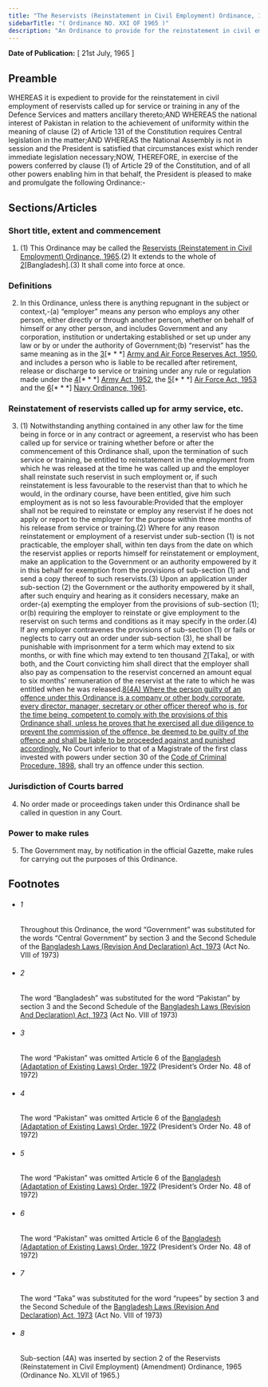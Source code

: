```yaml
---
title: "The Reservists (Reinstatement in Civil Employment) Ordinance, 1965"
sidebarTitle: "( Ordinance NO. XXI OF 1965 )"
description: "An Ordinance to provide for the reinstatement in civil employment of reservists called up for service or training in any of the Defence Services.1♣"
---
```


**Date of Publication:** [ 21st July, 1965 ]

## Preamble

WHEREAS it is expedient to provide for the reinstatement in civil employment of reservists called up for service or training in any of the Defence Services and matters ancillary thereto;AND WHEREAS the national interest of Pakistan in relation to the achievement of uniformity within the meaning of clause (2) of Article 131 of the Constitution requires Central legislation in the matter;AND WHEREAS the National Assembly is not in session and the President is satisfied that circumstances exist which render immediate legislation necessary;NOW, THEREFORE, in exercise of the powers conferred by clause (1) of Article 29 of the Constitution, and of all other powers enabling him in that behalf, the President is pleased to make and promulgate the following Ordinance:-

## Sections/Articles

### Short title, extent and commencement

1. (1) This Ordinance may be called the [Reservists (Reinstatement in Civil Employment) Ordinance, 1965](/act-341.html "Reservists (Reinstatement in Civil Employment) Ordinance, 1965").(2) It extends to the whole of [2](1)[Bangladesh].(3) It shall come into force at once.

### Definitions

2. In this Ordinance, unless there is anything repugnant in the subject or context,-(a) “employer” means any person who employs any other person, either directly or through another person, whether on behalf of himself or any other person, and includes Government and any corporation, institution or undertaking established or set up under any law or by or under the authority of Government;(b) “reservist” has the same meaning as in the [3](1)[\* \* \*] [Army and Air Force Reserves Act, 1950](/act-237.html "Army and Air Force Reserves Act, 1950"), and includes a person who is liable to be recalled after retirement, release or discharge to service or training under any rule or regulation made under the [4](2)[\* \* \*] [Army Act, 1952](/act-248.html "Army Act, 1952"), the [5](3)[\* \* \*] [Air Force Act, 1953](/act-256.html "Air Force Act, 1953") and the [6](4)[\* \* \*] [Navy Ordinance, 1961](/act-310.html "Navy Ordinance, 1961").

### Reinstatement of reservists called up for army service, etc.

3. (1) Notwithstanding anything contained in any other law for the time being in force or in any contract or agreement, a reservist who has been called up for service or training whether before or after the commencement of this Ordinance shall, upon the termination of such service or training, be entitled to reinstatement in the employment from which he was released at the time he was called up and the employer shall reinstate such reservist in such employment or, if such reinstatement is less favourable to the reservist than that to which he would, in the ordinary course, have been entitled, give him such employment as is not so less favourable:Provided that the employer shall not be required to reinstate or employ any reservist if he does not apply or report to the employer for the purpose within three months of his release from service or training.(2) Where for any reason reinstatement or employment of a reservist under sub-section (1) is not practicable, the employer shall, within ten days from the date on which the reservist applies or reports himself for reinstatement or employment, make an application to the Government or an authority empowered by it in this behalf for exemption from the provisions of sub-section (1) and send a copy thereof to such reservists.(3) Upon an application under sub-section (2) the Government or the authority empowered by it shall, after such enquiry and hearing as it considers necessary, make an order-(a) exempting the employer from the provisions of sub-section (1); or(b) requiring the employer to reinstate or give employment to the reservist on such terms and conditions as it may specify in the order.(4) If any employer contravenes the provisions of sub-section (1) or fails or neglects to carry out an order under sub-section (3), he shall be punishable with imprisonment for a term which may extend to six months, or with fine which may extend to ten thousand [7](1)[Taka], or with both, and the Court convicting him shall direct that the employer shall also pay as compensation to the reservist concerned an amount equal to six months' remuneration of the reservist at the rate to which he was entitled when he was released.[8](2)[(4A) Where the person guilty of an offence under this Ordinance is a company or other body corporate, every director, manager, secretary or other officer thereof who is, for the time being, competent to comply with the provisions of this Ordinance shall, unless he proves that he exercised all due diligence to prevent the commission of the offence, be deemed to be guilty of the offence and shall be liable to be proceeded against and punished accordingly.](5) No Court inferior to that of a Magistrate of the first class invested with powers under section 30 of the [Code of Criminal Procedure, 1898](/act-75.html "Code of Criminal Procedure, 1898"), shall try an offence under this section.

### Jurisdiction of Courts barred

4. No order made or proceedings taken under this Ordinance shall be called in question in any Court.

### Power to make rules

5. The Government may, by notification in the official Gazette, make rules for carrying out the purposes of this Ordinance.

## Footnotes

- ###### 1

  Throughout this Ordinance, the word “Government” was substituted for the words “Central Government” by section 3 and the Second Schedule of the [Bangladesh Laws (Revision And Declaration) Act, 1973](/act-430.html "Bangladesh Laws (Revision And Declaration) Act, 1973") (Act No. VIII of 1973)

- ###### 2

  The word “Bangladesh” was substituted for the word “Pakistan” by section 3 and the Second Schedule of the [Bangladesh Laws (Revision And Declaration) Act, 1973](/act-430.html "Bangladesh Laws (Revision And Declaration) Act, 1973") (Act No. VIII of 1973)

- ###### 3

  The word “Pakistan” was omitted Article 6 of the [Bangladesh (Adaptation of Existing Laws) Order, 1972](/act-388.html "Bangladesh (Adaptation of Existing Laws) Order, 1972 ") (President’s Order No. 48 of 1972)

- ###### 4

  The word “Pakistan” was omitted Article 6 of the [Bangladesh (Adaptation of Existing Laws) Order, 1972](/act-388.html "Bangladesh (Adaptation of Existing Laws) Order, 1972 ") (President’s Order No. 48 of 1972)

- ###### 5

  The word “Pakistan” was omitted Article 6 of the [Bangladesh (Adaptation of Existing Laws) Order, 1972](/act-388.html "Bangladesh (Adaptation of Existing Laws) Order, 1972 ") (President’s Order No. 48 of 1972)

- ###### 6

  The word “Pakistan” was omitted Article 6 of the [Bangladesh (Adaptation of Existing Laws) Order, 1972](/act-388.html "Bangladesh (Adaptation of Existing Laws) Order, 1972 ") (President’s Order No. 48 of 1972)

- ###### 7

  The word “Taka” was substituted for the word “rupees” by section 3 and the Second Schedule of the [Bangladesh Laws (Revision And Declaration) Act, 1973](/act-430.html "Bangladesh Laws (Revision And Declaration) Act, 1973") (Act No. VIII of 1973)

- ###### 8

  Sub-section (4A) was inserted by section 2 of the Reservists (Reinstatement in Civil Employment) (Amendment) Ordinance, 1965 (Ordinance No. XLVII of 1965.)
